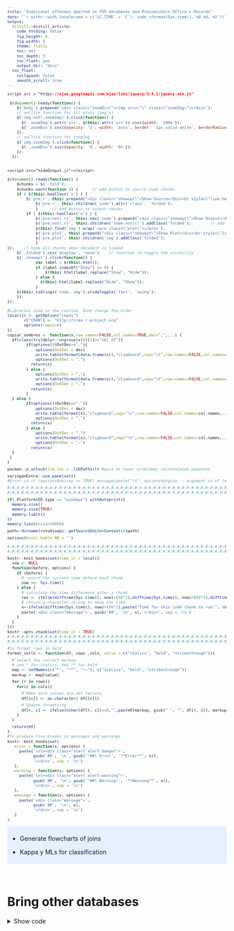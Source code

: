```yaml
---
title: "Individual offenses eported in TOP databases and Prossecutors Office's Records"
date: "`r withr::with_locale(new = c('LC_TIME' = 'C'), code =format(Sys.time(),'%B %d, %Y'))`"
output:
  distill::distill_article:
    code_folding: false
    fig_height: 6
    fig_width: 8
    theme: flatly
    toc: yes
    toc_depth: 5
    toc_float: yes
    output_dir: "docs"
  toc_float:
    collapsed: false
    smooth_scroll: true
---
```


```css
script src = "https://ajax.googleapis.com/ajax/libs/jquery/3.4.1/jquery.min.js"
```

```js
 $(document).ready(function() {
    $('body').prepend('<div class=\"zoomDiv\"><img src=\"\" class=\"zoomImg\"></div>');
    // onClick function for all plots (img's)
    $('img:not(.zoomImg)').click(function() {
      $('.zoomImg').attr('src', $(this).attr('src')).css({width: '100%'});
      $('.zoomDiv').css({opacity: '1', width: 'auto', border: '1px solid white', borderRadius: '5px', position: 'fixed', top: '50%', left: '50%', marginRight: '-50%', transform: 'translate(-50%, -50%)', boxShadow: '0px 0px 50px #888888', zIndex: '50', overflow: 'auto', maxHeight: '100%'});
    });
    // onClick function for zoomImg
    $('img.zoomImg').click(function() {
      $('.zoomDiv').css({opacity: '0', width: '0%'}); 
    });
  });
  
```

```css
<script src="hideOutput.js"></script> 
```

```js
$(document).ready(function() {    
	$chunks = $('.fold');    
	$chunks.each(function () {      // add button to source code chunks     
	if ( $(this).hasClass('s') ) {       
		$('pre.r', this).prepend("<div class=\"showopt\">Show Source</div><br style=\"line-height:22px;\"/>");
       		$('pre.r', this).children('code').attr('class', 'folded');     
       		}      // add button to output chunks     
		if ( $(this).hasClass('o') ) {       
			$('pre:not(.r)', this).has('code').prepend("<div class=\"showopt\">Show Output</div><br style=\"line-height:22px;\"/>");       
			$('pre:not(.r)', this).children('code:not(r)').addClass('folded');        // add button to plots       
			$(this).find('img').wrap('<pre class=\"plot\"></pre>');       
			$('pre.plot', this).prepend("<div class=\"showopt\">Show Plot</div><br style=\"line-height:22px;\"/>");       
			$('pre.plot', this).children('img').addClass('folded');      
			}   
});    // hide all chunks when document is loaded   
	$('.folded').css('display', 'none')    // function to toggle the visibility   
	$('.showopt').click(function() {     
			var label = $(this).html();     
			if (label.indexOf("Show") >= 0) {       
				$(this).html(label.replace("Show", "Hide"));     
			} else {
			  $(this).html(label.replace("Hide", "Show"));     
			}     
	$(this).siblings('code, img').slideToggle('fast', 'swing');   
	}); 
}); 

```

```{=html}
<style type="text/css">
.showopt {   
  background-color: #004c93;   color: #FFFFFF;    width: 100px;   height: 20px;   text-align: center;   vertical-align: middle !important;   float: right;   font-family: sans-serif;   border-radius: 8px; 
  }

.showopt:hover {     
        background-color: #dfe4f2;
        color: #004c93; 
        }  
pre.plot {   
        background-color: white !important; 
        } 
.tablelines table, .tablelines td, .tablelines th {
        border: 1px solid black;
        }

.centrado {
    text-align: center;
}

.table.center {
    margin-left:auto; 
    margin-right:auto;
  }

/* https://vivekjaiskumar.medium.com/css-is-and-not-selector-17c942ec83f :is()*/

/* Applies to outputs that are not code other than R*/

pre {
  overflow-x: auto !important
  line-height: 1 !important
  font-size: 9px !important;
}
pre code {
  word-wrap: normal !important;
  white-space: pre !important;
  line-height: 1 !important;
  font-size: 9px !important;
}

/*   
font-size: 0.8em;  
*/

/* 
https://stackoverflow.com/questions/25646333/code-chunk-font-size-in-rmarkdown-with-knitr-and-latex 
*/

/*
pre:not(.sourceCode) { 
  white-space: nowrap !important;
}
*/
.sourceCode { /* Important gives precedence  */
  font-size: 9px !important;
  line-height: 50% !important;
}

body{ /* Normal  */
      text-align: justify;
  }

.superbigimage{
    overflow-y:scroll;
    height:350px;
    white-space: nowrap;
    overflow-x: auto; 
    width:100%;
}
.superbigimage img{
    overflow-y: scroll;
    overflow-x: hidden;
}

.message { color:#446C6E; font-family: monospace;font-size: 10px; line-height: 110%; font-weight: bold;}
div.blue { background-color:#e6f0ff; border-radius: 5px; padding: 5px; text-align: justify;}
div.red { background-color:#e6bab1; border-radius: 5px; padding: 5px; text-align: justify;}

.pandoc-table { /* Should add !important; but it seems no necessary  */
  margin-left:auto; /* To center */
  margin-right:auto;
  border-collapse: collapse;
  table-layout: auto;
  font-size: 11px;
  overflow-y: auto;
  max-height:450px !important;
  white-space: nowrap;
  overflow-x: auto; 
  width:450px;
}

.pandoc-table th {/* header */
text-align: center !important;
font-size: 10px;
padding: 0px;
}

.pandoc-table td {
text-align: left !important;
font-size: 9px;
padding: 0px;
}

.pandoc-table caption {
    text-align: left !important;
    font-size: 11px !important;
}

.controlly{
    overflow-y:scroll;
    height:350px;
    overflow-x: scroll; 
}


.controlly2{
    overflow-y:scroll;
    height:550px;
    overflow-x: scroll; 
}

</style>
```
```{=html}
<!-- We gotta do each function to hide code and outputs per section, by every ID, we gotta create a different function -->
<script>
function myFunction1() {
    var x = document.getElementById("myDIV");
    if (x.style.display === "none") {
        x.style.display = "block";
    } else {
        x.style.display = "none";
    }
}
</script>

<script>
function myFunction2() {
    var x = document.getElementById("myDIV2");
    if (x.style.display === "none") {
        x.style.display = "block";
    } else {
        x.style.display = "none";
    }
}
</script>
```


```r
#Libraries used in the routine. Dont change the order
local({r <- getOption("repos")
       r["CRAN"] <- "http://cran.r-project.org" 
       options(repos=r)
})
copiar_nombres <- function(x,row.names=FALSE,col.names=TRUE,dec=",",...) {
  if(class(try(dplyr::ungroup(x)))[1]=="tbl_df"){
        if(options()$OutDec=="."){
            options(OutDec = dec)
            write.table(format(data.frame(x)),"clipboard",sep="\t",row.names=FALSE,col.names=col.names,...)
            options(OutDec = ".")
          return(x)
        } else {
            options(OutDec = ",")
            write.table(format(data.frame(x)),"clipboard",sep="\t",row.names=FALSE,col.names=col.names,...)
            options(OutDec = ",")
          return(x)    
        }
  } else {
        if(options()$OutDec=="."){
            options(OutDec = dec)
            write.table(format(x),"clipboard",sep="\t",row.names=FALSE,col.names=col.names,...)
            options(OutDec = ".")
          return(x)
        } else {
            options(OutDec = ",")
            write.table(format(x),"clipboard",sep="\t",row.names=FALSE,col.names=col.names,...)
            options(OutDec = ",")
          return(x)       
  }
 }
}  

pacman::p_unlock(lib.loc = .libPaths()) #para no tener problemas reinstalando paquetes

xaringanExtra::use_panelset()
#Error in if (options$noisey == TRUE) message(paste("\n", options$engine, : argument is of length zero

#:#:#:#:#:#:#:#:#:#:#:#:#:#:#:#:#:#:#:#:#:#:#:#:#:#:#:#:#:#:#:#:#:#:#:#:#:#:#:#:#:#:#:#:#:#:#:#:#:#:#:#:#:#:#:
#:#:#:#:#:#:#:#:#:#:#:#:#:#:#:#:#:#:#:#:#:#:#:#:#:#:#:#:#:#:#:#:#:#:#:#:#:#:#:#:#:#:#:#:#:#:#:#:#:#:#:#:#:#:#:

if(.Platform$OS.type == "windows") withAutoprint({
  memory.size()
  memory.size(TRUE)
  memory.limit()
})
memory.limit(size=56000)

path<-dirname(rstudioapi::getSourceEditorContext()$path)

options(knitr.kable.NA = '')


#:#:#:#:#:#:#:#:#:#:#:#:#:#:#:#:#:#:#:#:#:#:#:#:#:#:#:#:#:#:#:#:#:#:#:#:#:#:#:#:#:#:#:#:#:#:#:#:#:#:#:#:#:#:#:
#:#:#:#:#:#:#:#:#:#:#:#:#:#:#:#:#:#:#:#:#:#:#:#:#:#:#:#:#:#:#:#:#:#:#:#:#:#:#:#:#:#:#:#:#:#:#:#:#:#:#:#:#:#:#:

knitr::knit_hooks$set(time_it = local({
  now <- NULL
  function(before, options) {
    if (before) {
      # record the current time before each chunk
      now <<- Sys.time()
    } else {
      # calculate the time difference after a chunk
      res <- ifelse(difftime(Sys.time(), now)>(60^2),difftime(Sys.time(), now)/(60^2),difftime(Sys.time(), now)/(60^1))
      # return a character string to show the time
      x<-ifelse(difftime(Sys.time(), now)>(60^2),paste("Time for this code chunk to run:", round(res,1), "hours"),paste("Time for this code chunk to run:", round(res,1), "minutes"))
      paste('<div class="message">', gsub('##', '\n', x),'</div>', sep = '\n')
    }
  }
}))
knitr::opts_chunk$set(time_it = TRUE)
#:#:#:#:#:#:#:#:#:#:#:#:#:#:#:#:#:#:#:#:#:#:#:#:#:#:#:#:#:#:#:#:#:#:#:#:#:#:#:#:#:#:#:#:#:#:#:#:#:#:#:#:#:#:#:
#:#:#:#:#:#:#:#:#:#:#:#:#:#:#:#:#:#:#:#:#:#:#:#:#:#:#:#:#:#:#:#:#:#:#:#:#:#:#:#:#:#:#:#:#:#:#:#:#:#:#:#:#:#:#:

#to format rows in bold
format_cells <- function(df, rows ,cols, value = c("italics", "bold", "strikethrough")){

  # select the correct markup
  # one * for italics, two ** for bold
  map <- setNames(c("*", "**", "~~"), c("italics", "bold", "strikethrough"))
  markup <- map[value]  

  for (r in rows){
    for(c in cols){

      # Make sure values are not factors
      df[[c]] <- as.character( df[[c]])

      # Update formatting
      df[r, c] <- ifelse(nchar(df[r, c])==0,"",paste0(markup, gsub(" ", "", df[r, c]), markup))
    }
  }

  return(df)
}
#To produce line breaks in messages and warnings
knitr::knit_hooks$set(
   error = function(x, options) {
     paste('\n\n<div class="alert alert-danger">',
           gsub('##', '\n', gsub('^##\ Error', '**Error**', x)),
           '</div>', sep = '\n')
   },
   warning = function(x, options) {
     paste('\n\n<div class="alert alert-warning">',
           gsub('##', '\n', gsub('^##\ Warning:', '**Warning**', x)),
           '</div>', sep = '\n')
   },
   message = function(x, options) {
     paste('<div class="message">',
           gsub('##', '\n', x),
           '</div>', sep = '\n')
   }
)
```


::: blue

- Generate flowcharts of joins

- Kappa y MLs for classification

:::

<!--- 
# - https://www.statology.org/cohens-kappa-in-r/
# - 
--->

<br>

# Bring other databases

<details>
<summary>Show code</summary>


```r

### 1.- What is Base_fiscalia_v9, why it has 49,970 IDs & 174,961 rows : paste0("Patients in PO records with unique combination of ID, RUC, end type and date of comission of the offense and offense ", a_tab11_lab_aft_d1 (p= 5,470; RUCs= 5,993; n= 8,291) --> should be only people that commit offenses, not victims)

### 2.- why the difference of 49,970- 49,252????
### 3.- 

Base_fiscalia_v10b_dic_2022<-
  sqldf("SELECT *
  FROM CONS_C1_df_dup_SEP_2020_22_d AS x  
  LEFT JOIN (SELECT *
             FROM Base_fiscalia_v9
             ) AS y
  ON x.hash_key == y.id AND 
  x.dup = 1
  ") #2022-11-25  added dup // #changed the direction to past events, where age at discharge is greater than the age of commission //FEB 2023: WHERE ano_bd_first='2015' OR ano_bd_first='2016' OR ano_bd_first='2017' OR ano_bd_first='2018' OR ano_bd_first='2019'

message(
paste0("First, for each baseline admission of patients in C1 (", format(length(unique(CONS_C1_df_dup_SEP_2020_22_d$hash_key)), big.mark=","), "; n= ",format(nrow(CONS_C1_df_dup_SEP_2020_22_d), big.mark=","),"), we found the PO records in which is found as the offender (p=", format(length(unique(Base_fiscalia_v9$id)), big.mark=","), "; n= ",format(nrow(Base_fiscalia_v9), big.mark=","),") (p= ", format(length(unique(Base_fiscalia_v10b_dic_2022$hash_key)), big.mark=","), "; n= ",format(nrow(Base_fiscalia_v10b_dic_2022), big.mark=","),"). We did not exclude patients in C1 that were registered in databases before 2015 in this step (Feb 2023)")
)

invisible("49,970 patients")

Base_fiscalia_v11b_dic_2022<-
  Base_fiscalia_v10b_dic_2022 %>% 
  #discrepancies in names of variables
  janitor::clean_names() %>%   #janitor::tabyl(!is.na(dob_imp_num))
  #previously recoded, 
  dplyr::select(-dateofbirth_imp, -country, -victim, -id_victim, -crime_code_c , -reg_c, -end_type_2c, -cod_comunadelito, -cod_lugarocurrencia, -sex_imp, -region_delito, -filter, -id)%>%
  plyr::rename(c("dateofbirth_imp_2"="dateofbirth_imp")) %>% 
  dplyr::ungroup() %>% 
  #selected the first row with distinct information regarding patient ID, case ID, crime code.
  dplyr::group_by(hash_key, dateofbirth_imp, caseid, crime_code_group_rec_prof) %>%
  dplyr::slice(1) %>% 
  dplyr::ungroup() %>% 
  dplyr::group_by(hash_key,dateofbirth_imp) %>% 
  summarise(n_off_acq= ifelse(sum(crime_code_group_rec_prof=="Acquisitive", na.rm=T)>0, 1,0), n_off_vio= ifelse(sum(crime_code_group_rec_prof=="Violent", na.rm=T)>0, 1,0), n_off_sud= ifelse(sum(crime_code_group_rec_prof== "Substance-related", na.rm=T)>0, 1,0), n_off_oth=  ifelse(sum(crime_code_group_rec_prof== "Other", na.rm=T)>0, 1,0)) %>% 
  dplyr::ungroup() %>% 
  dplyr::mutate(n_off= rowSums(dplyr::select(., dplyr::starts_with("n_")), na.rm=T)) 

message(paste0( "Afterwards, we counted the offenses by type of offense (Acquisitive, violent, substance-related and other) and the total by each user before baseline admisson (p= ", format(length(unique(Base_fiscalia_v11b_dic_2022$hash_key)), big.mark=","), "; cases with records in P.O.= ",format(as.numeric(table(is.na(Base_fiscalia_v10b_dic_2022$dateofbirth_imp))[[2]]), big.mark=","),")." ))
```

</details>